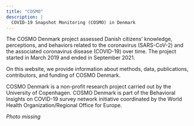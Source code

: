 ```yaml
---
title: "COSMO"
description: |
  COVID-19 Snapshot Monitoring (COSMO) in Denmark 
---
```


The COSMO Denmark project assessed Danish citizens' knowledge, perceptions, and behaviors related to the coronavirus (SARS-CoV-2) and the associated coronavirus disease (COVID-19) over time. The project started in March 2019 and ended in September 2021.

On this website, we provide information about methods, data, publications, contributors, and funding of COSMO Denmark.

COSMO Denmark is a non-profit research project carried out by the University of Copenhagen. COSMO Denmark is part of the Behavioral Insights on COVID-19 survey network initiative coordinated by the World Health Organization/Regional Office for Europe.

*Photo missing*